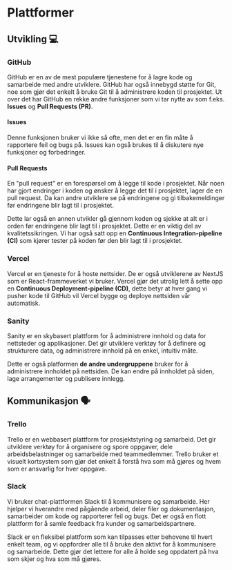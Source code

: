 # Plattformer

## Utvikling 💻

### GitHub

GitHub er en av de mest populære tjenestene for å lagre kode og samarbeide med andre utviklere. GitHub har også innebygd støtte for Git, noe som gjør det enkelt å bruke Git til å administrere koden til prosjektet. Ut over det har GitHub en rekke andre funksjoner som vi tar nytte av som f.eks. **Issues** og **Pull Requests (PR)**.

#### Issues

Denne funksjonen bruker vi ikke så ofte, men det er en fin måte å rapportere feil og bugs på. Issues kan også brukes til å diskutere nye funksjoner og forbedringer.

#### Pull Requests

En "pull request" er en forespørsel om å legge til kode i prosjektet. Når noen har gjort endringer i koden og ønsker å legge det til i prosjektet, lager de en pull request. Da kan andre utviklere se på endringene og gi tilbakemeldinger før endringene blir lagt til i prosjektet.

Dette lar også en annen utvikler gå gjennom koden og sjekke at alt er i orden før endringene blir lagt til i prosjektet. Dette er en viktig del av kvalitetssikringen. Vi har også satt opp en **Continuous Integration-pipeline (CI)** som kjører tester på koden før den blir lagt til i prosjektet.

### Vercel

Vercel er en tjeneste for å hoste nettsider. De er også utviklerene av NextJS som er React-frammeverket vi bruker. Vercel gjør det utrolig lett å sette opp en **Continuous Deployment-pipeline (CD)**, dette betyr at hver gang vi pusher kode til GitHub vil Vercel bygge og deploye nettsiden vår automatisk.

### Sanity

Sanity er en skybasert plattform for å administrere innhold og data for nettsteder og applikasjoner. Det gir utviklere verktøy for å definere og strukturere data, og administrere innhold på en enkel, intuitiv måte.

Dette er også platformen **de andre undergruppene** bruker for å administrere innholdet på nettsiden. De kan endre på innholdet på siden, lage arrangementer og publisere innlegg.

## Kommunikasjon 🗣️

### Trello

Trello er en webbasert plattform for prosjektstyring og samarbeid. Det gir utviklere verktøy for å organisere og spore oppgaver, dele arbeidsbelastninger og samarbeide med teammedlemmer. Trello bruker et visuelt kortsystem som gjør det enkelt å forstå hva som må gjøres og hvem som er ansvarlig for hver oppgave.

### Slack

Vi bruker chat-plattformen Slack til å kommunisere og samarbeide. Her hjelper vi hverandre med pågående arbeid, deler filer og dokumentasjon, samarbeider om kode og rapporterer feil og bugs. Det er også en flott plattform for å samle feedback fra kunder og samarbeidspartnere.

Slack er en fleksibel plattform som kan tilpasses etter behovene til hvert enkelt team, og vi oppfordrer alle til å bruke den aktivt for å kommunisere og samarbeide. Dette gjør det lettere for alle å holde seg oppdatert på hva som skjer og hva som må gjøres.
